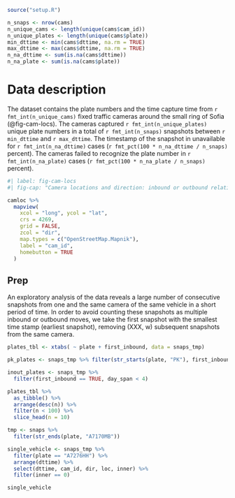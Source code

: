 ```r
source("setup.R")
```

```r
n_snaps <- nrow(cams)
n_unique_cams <- length(unique(cams$cam_id))
n_unique_plates <- length(unique(cams$plate))
min_dttime <- min(cams$dttime, na.rm = TRUE)
max_dttime <- max(cams$dttime, na.rm = TRUE)
n_na_dttime <- sum(is.na(cams$dttime))
n_na_plate <- sum(is.na(cams$plate))
```

# Data description

The dataset contains the plate numbers and the time capture time from `r fmt_int(n_unique_cams)` fixed traffic cameras around the small ring of Sofia (@fig-cam-locs). The cameras captured `r fmt_int(n_unique_plates)` unique plate numbers in a total of `r fmt_int(n_snaps)` snapshots between `r min_dttime` and `r max_dttime`. The timestamp of the snapshot in unavailable for `r fmt_int(n_na_dttime)` cases (`r fmt_pct(100 * n_na_dttime / n_snaps)` percent). The cameras failed to recognize the plate number in `r fmt_int(n_na_plate)` cases (`r fmt_pct(100 * n_na_plate / n_snaps)` percent).

```r
#| label: fig-cam-locs
#| fig-cap: "Camera locations and direction: inbound or outbound relative to the center of the city."

camloc %>%
  mapview(
    xcol = "long", ycol = "lat",
    crs = 4269, 
    grid = FALSE,
    zcol = "dir",
    map.types = c("OpenStreetMap.Mapnik"),
    label = "cam_id",
    homebutton = TRUE
  )
```

## Prep

An exploratory analysis of the data reveals a large number of consecutive snapshots from one and the same camera of the same vehicle in a short period of time. In order to avoid counting these snapshots as multiple inbound or outbound moves, we take the first snapshot with the smallest time stamp (earliest snapshot), removing (XXX, w) subsequent snapshots from the same camera.


```r
plates_tbl <- xtabs( ~ plate + first_inbound, data = snaps_tmp)
```

```r
pk_plates <- snaps_tmp %>% filter(str_starts(plate, "PK"), first_inbound == TRUE)
```

```r
inout_plates <- snaps_tmp %>% 
  filter(first_inbound == TRUE, day_span < 4)
```


```r
plates_tbl %>% 
  as_tibble() %>%
  arrange(desc(n)) %>%
  filter(n < 100) %>%
  slice_head(n = 10)
```

```r
tmp <- snaps %>%
  filter(str_ends(plate, "A7170MB"))
```

```r
single_vehicle <- snaps_tmp %>% 
  filter(plate == "A7276HH") %>%
  arrange(dttime) %>%
  select(dttime, cam_id, dir, loc, inner) %>%
  filter(inner == 0)

single_vehicle
```

```r

```
